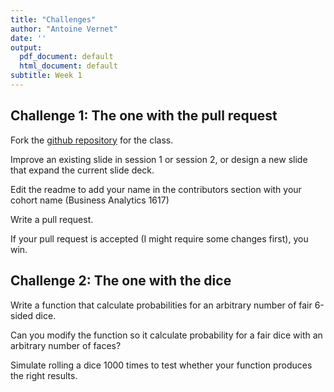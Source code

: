 ```yaml
---
title: "Challenges"
author: "Antoine Vernet"
date: ''
output:
  pdf_document: default
  html_document: default
subtitle: Week 1
---
```


## Challenge 1: The one with the pull request

Fork the [github repository](https://github.com/antoinevernet/BA1820) for the class.

Improve an existing slide in session 1 or session 2, or design a new slide that expand the current slide deck.

Edit the readme to add your name in the contributors section with your cohort name (Business Analytics 1617)

Write a pull request.

If your pull request is accepted (I might require some changes first), you win.


## Challenge 2: The one with the dice


Write a function that calculate probabilities for an arbitrary number of fair 6-sided dice.

Can you modify the function so it calculate probability for a fair dice with an arbitrary number of faces?

Simulate rolling a dice 1000 times to test whether your function produces the right results.
